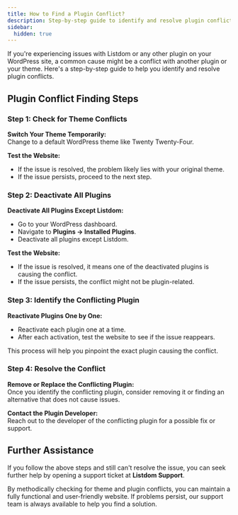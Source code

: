 ```yaml
---
title: How to Find a Plugin Conflict?
description: Step-by-step guide to identify and resolve plugin conflicts with Listdom or other WordPress plugins.
sidebar:
  hidden: true
---
```



If you're experiencing issues with Listdom or any other plugin on your WordPress site, a common cause might be a conflict with another plugin or your theme. Here's a step-by-step guide to help you identify and resolve plugin conflicts.

## Plugin Conflict Finding Steps

### Step 1: Check for Theme Conflicts
**Switch Your Theme Temporarily:**  
Change to a default WordPress theme like Twenty Twenty-Four.  

**Test the Website:**  
- If the issue is resolved, the problem likely lies with your original theme.  
- If the issue persists, proceed to the next step.  

### Step 2: Deactivate All Plugins
**Deactivate All Plugins Except Listdom:**  
- Go to your WordPress dashboard.  
- Navigate to **Plugins → Installed Plugins**.  
- Deactivate all plugins except Listdom.  

**Test the Website:**  
- If the issue is resolved, it means one of the deactivated plugins is causing the conflict.  
- If the issue persists, the conflict might not be plugin-related.  

### Step 3: Identify the Conflicting Plugin
**Reactivate Plugins One by One:**  
- Reactivate each plugin one at a time.  
- After each activation, test the website to see if the issue reappears.  

This process will help you pinpoint the exact plugin causing the conflict.  

### Step 4: Resolve the Conflict
**Remove or Replace the Conflicting Plugin:**  
Once you identify the conflicting plugin, consider removing it or finding an alternative that does not cause issues.  

**Contact the Plugin Developer:**  
Reach out to the developer of the conflicting plugin for a possible fix or support.  

## Further Assistance

If you follow the above steps and still can't resolve the issue, you can seek further help by opening a support ticket at **Listdom Support**.

By methodically checking for theme and plugin conflicts, you can maintain a fully functional and user-friendly website. If problems persist, our support team is always available to help you find a solution.
